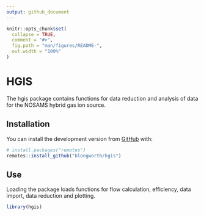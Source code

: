 ```yaml
---
output: github_document
---
```


<!-- README.md is generated from README.Rmd. Please edit that file -->

```r
knitr::opts_chunk$set(
  collapse = TRUE,
  comment = "#>",
  fig.path = "man/figures/README-",
  out.width = "100%"
)
```

# HGIS

<!-- badges: start -->
<!-- badges: end -->

The hgis package contains functions for data reduction and analysis of data for the NOSAMS hybrid gas ion source.

## Installation

You can install the development version from [GitHub](https://github.com/) with:

``` r
# install.packages("remotes")
remotes::install_github("blongworth/hgis")
```

## Use

Loading the package loads functions for flow calculation, efficiency, data import, data reduction and plotting.

```r
library(hgis)
```


